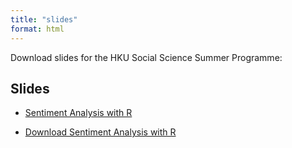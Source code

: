 ```yaml
---
title: "slides"
format: html 
---
```



Download slides for the HKU Social Science Summer Programme:

::: {.callout icon=false}

## Slides


- [Sentiment Analysis with R](Workshop_Sentiment_Analysis_R.html)

- <a href="https://raw.githubusercontent.com/kwan-MSDA/HKU_Summer_Programme/main/docs/Workshop_Sentiment_Analysis_R.html" download>Download Sentiment Analysis with R</a>


:::
